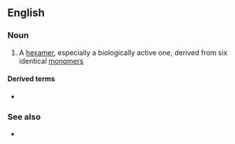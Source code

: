 ==English==

===Noun===
{{en-noun}}

# {{lb|en|chemistry|biochemistry}} A [[hexamer]], especially a biologically active one, derived from six identical [[monomer]]s

====Derived terms====
* {{l|en|homohexameric}}

===See also===
* {{l|en|heterohexamer}}
